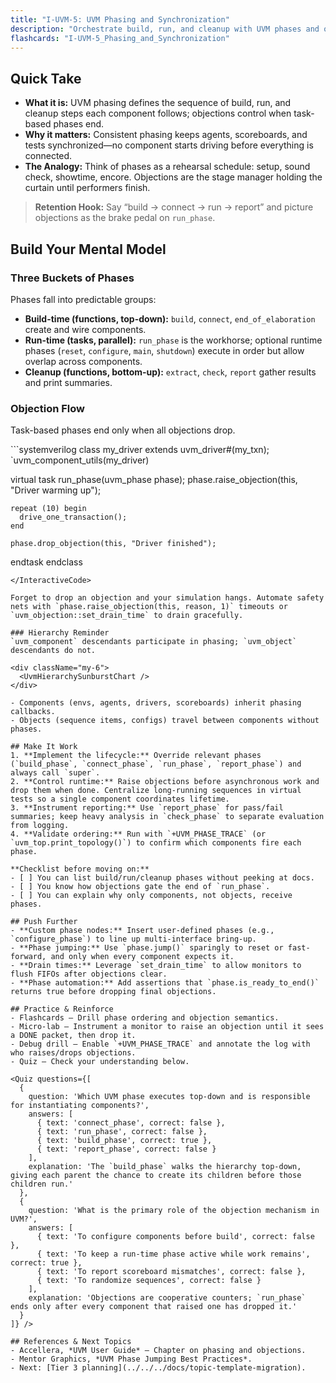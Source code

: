 ```yaml
---
title: "I-UVM-5: UVM Phasing and Synchronization"
description: "Orchestrate build, run, and cleanup with UVM phases and objections so every component stays in lockstep."
flashcards: "I-UVM-5_Phasing_and_Synchronization"
---
```



## Quick Take
- **What it is:** UVM phasing defines the sequence of build, run, and cleanup steps each component follows; objections control when task-based phases end.
- **Why it matters:** Consistent phasing keeps agents, scoreboards, and tests synchronized—no component starts driving before everything is connected.
- **The Analogy:** Think of phases as a rehearsal schedule: setup, sound check, showtime, encore. Objections are the stage manager holding the curtain until performers finish.

> **Retention Hook:** Say “build → connect → run → report” and picture objections as the brake pedal on `run_phase`.

## Build Your Mental Model
### Three Buckets of Phases
Phases fall into predictable groups:
- **Build-time (functions, top-down):** `build`, `connect`, `end_of_elaboration` create and wire components.
- **Run-time (tasks, parallel):** `run_phase` is the workhorse; optional runtime phases (`reset`, `configure`, `main`, `shutdown`) execute in order but allow overlap across components.
- **Cleanup (functions, bottom-up):** `extract`, `check`, `report` gather results and print summaries.

<UvmPhasingDiagram />

### Objection Flow
Task-based phases end only when all objections drop.

<InteractiveCode>
```systemverilog
class my_driver extends uvm_driver#(my_txn);
  `uvm_component_utils(my_driver)

  virtual task run_phase(uvm_phase phase);
    phase.raise_objection(this, "Driver warming up");

    repeat (10) begin
      drive_one_transaction();
    end

    phase.drop_objection(this, "Driver finished");
  endtask
endclass
```
</InteractiveCode>

Forget to drop an objection and your simulation hangs. Automate safety nets with `phase.raise_objection(this, reason, 1)` timeouts or `uvm_objection::set_drain_time` to drain gracefully.

### Hierarchy Reminder
`uvm_component` descendants participate in phasing; `uvm_object` descendants do not.

<div className="my-6">
  <UvmHierarchySunburstChart />
</div>

- Components (envs, agents, drivers, scoreboards) inherit phasing callbacks.
- Objects (sequence items, configs) travel between components without phases.

## Make It Work
1. **Implement the lifecycle:** Override relevant phases (`build_phase`, `connect_phase`, `run_phase`, `report_phase`) and always call `super`.
2. **Control runtime:** Raise objections before asynchronous work and drop them when done. Centralize long-running sequences in virtual tests so a single component coordinates lifetime.
3. **Instrument reporting:** Use `report_phase` for pass/fail summaries; keep heavy analysis in `check_phase` to separate evaluation from logging.
4. **Validate ordering:** Run with `+UVM_PHASE_TRACE` (or `uvm_top.print_topology()`) to confirm which components fire each phase.

**Checklist before moving on:**
- [ ] You can list build/run/cleanup phases without peeking at docs.
- [ ] You know how objections gate the end of `run_phase`.
- [ ] You can explain why only components, not objects, receive phases.

## Push Further
- **Custom phase nodes:** Insert user-defined phases (e.g., `configure_phase`) to line up multi-interface bring-up.
- **Phase jumping:** Use `phase.jump()` sparingly to reset or fast-forward, and only when every component expects it.
- **Drain times:** Leverage `set_drain_time` to allow monitors to flush FIFOs after objections clear.
- **Phase automation:** Add assertions that `phase.is_ready_to_end()` returns true before dropping final objections.

## Practice & Reinforce
- Flashcards – Drill phase ordering and objection semantics.
- Micro-lab – Instrument a monitor to raise an objection until it sees a DONE packet, then drop it.
- Debug drill – Enable `+UVM_PHASE_TRACE` and annotate the log with who raises/drops objections.
- Quiz – Check your understanding below.

<Quiz questions={[
  {
    question: 'Which UVM phase executes top-down and is responsible for instantiating components?',
    answers: [
      { text: 'connect_phase', correct: false },
      { text: 'run_phase', correct: false },
      { text: 'build_phase', correct: true },
      { text: 'report_phase', correct: false }
    ],
    explanation: 'The `build_phase` walks the hierarchy top-down, giving each parent the chance to create its children before those children run.'
  },
  {
    question: 'What is the primary role of the objection mechanism in UVM?',
    answers: [
      { text: 'To configure components before build', correct: false },
      { text: 'To keep a run-time phase active while work remains', correct: true },
      { text: 'To report scoreboard mismatches', correct: false },
      { text: 'To randomize sequences', correct: false }
    ],
    explanation: 'Objections are cooperative counters; `run_phase` ends only after every component that raised one has dropped it.'
  }
]} />

## References & Next Topics
- Accellera, *UVM User Guide* – Chapter on phasing and objections.
- Mentor Graphics, *UVM Phase Jumping Best Practices*.
- Next: [Tier 3 planning](../../../docs/topic-template-migration).

